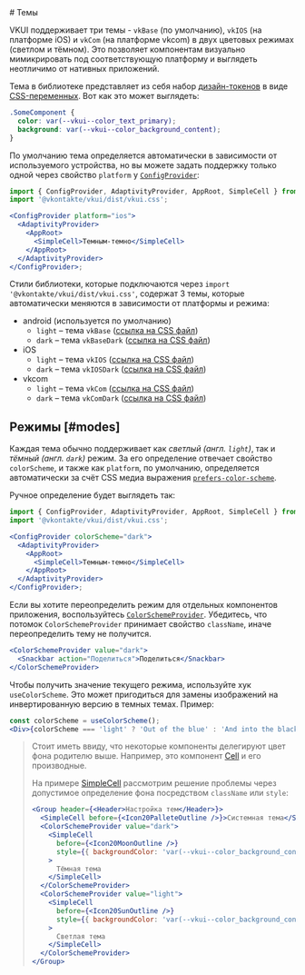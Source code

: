 <Overview>
# Темы

VKUI поддерживает три темы - `vkBase` (по умолчанию), `vkIOS` (на платформе iOS) и `vkCom` (на платформе vkcom)
в двух цветовых режимах (светлом и тёмном).
Это позволяет компонентам визуально мимикрировать под соответствующую платформу и выглядеть неотличимо от нативных приложений.

</Overview>

Тема в библиотеке представляет из себя набор [дизайн-токенов](https://foundation.mozilla.org/en/docs/design/websites/design-tokens/)
в виде [CSS-переменных](https://developer.mozilla.org/en-US/docs/Web/CSS/--*).
Вот как это может выглядеть:

```css
.SomeComponent {
  color: var(--vkui--color_text_primary);
  background: var(--vkui--color_background_content);
}
```

По умолчанию тема определяется автоматически в зависимости от используемого устройства, но вы можете
задать поддержку только одной через свойство `platform` у [`ConfigProvider`](/docs/components/config-provider):

```jsx
import { ConfigProvider, AdaptivityProvider, AppRoot, SimpleCell } from '@vkontakte/vkui';
import '@vkontakte/vkui/dist/vkui.css';

<ConfigProvider platform="ios">
  <AdaptivityProvider>
    <AppRoot>
      <SimpleCell>Темным-темно</SimpleCell>
    </AppRoot>
  </AdaptivityProvider>
</ConfigProvider>;
```

Стили библиотеки, которые подключаются через `import '@vkontakte/vkui/dist/vkui.css'`,
содержат 3 темы, которые автоматически меняются в зависимости от платформы и режима:

- android (используется по умолчанию)
  - `light` – тема `vkBase` ([ссылка на CSS файл](https://unpkg.com/@vkontakte/vkui-tokens@4/themes/vkBase/cssVars/declarations/onlyVariablesLocal.css))
  - `dark` – тема `vkBaseDark` ([ссылка на CSS файл](https://unpkg.com/@vkontakte/vkui-tokens@4/themes/vkBaseDark/cssVars/declarations/onlyVariablesLocal.css))
- iOS
  - `light` – тема `vkIOS` ([ссылка на CSS файл](https://unpkg.com/@vkontakte/vkui-tokens@4/themes/vkIOS/cssVars/declarations/onlyVariablesLocal.css))
  - `dark` – тема `vkIOSDark` ([ссылка на CSS файл](https://unpkg.com/@vkontakte/vkui-tokens@4/themes/vkIOSDark/cssVars/declarations/onlyVariablesLocal.css))
- vkcom
  - `light` – тема `vkCom` ([ссылка на CSS файл](https://unpkg.com/@vkontakte/vkui-tokens@4/themes/vkCom/cssVars/declarations/onlyVariablesLocal.css))
  - `dark` – тема `vkComDark` ([ссылка на CSS файл](https://unpkg.com/@vkontakte/vkui-tokens@4/themes/vkComDark/cssVars/declarations/onlyVariablesLocal.css))

## Режимы [#modes]

Каждая тема обычно поддерживает как <i>светлый (англ. `light`)</i>, так и <i>тёмный (англ. `dark`)</i> режим.
За его определение отвечает свойство `colorScheme`, и также как `platform`, по умолчанию, определяется
автоматически за счёт CSS медиа выражения [`prefers-color-scheme`](https://developer.mozilla.org/en-US/docs/Web/CSS/@media/prefers-color-scheme).

Ручное определение будет выглядеть так:

```jsx {4}
import { ConfigProvider, AdaptivityProvider, AppRoot, SimpleCell } from '@vkontakte/vkui';
import '@vkontakte/vkui/dist/vkui.css';

<ConfigProvider colorScheme="dark">
  <AdaptivityProvider>
    <AppRoot>
      <SimpleCell>Темным-темно</SimpleCell>
    </AppRoot>
  </AdaptivityProvider>
</ConfigProvider>;
```

Если вы хотите переопределить режим для отдельных компонентов приложения, воспользуйтесь
[`ColorSchemeProvider`](/docs/components/color-scheme-provider). Убедитесь, что потомок `ColorSchemeProvider`
принимает свойство `className`, иначе переопределить тему не получится.

```jsx
<ColorSchemeProvider value="dark">
  <Snackbar action="Поделиться">Поделиться</Snackbar>
</ColorSchemeProvider>
```

Чтобы получить значение текущего режима, используйте хук `useColorScheme`.
Это может пригодиться для замены изображений на инвертированную версию в темных темах. Пример:

```jsx
const colorScheme = useColorScheme();
<Div>{colorScheme === 'light' ? 'Out of the blue' : 'And into the black'}</Div>;
```

> Стоит иметь ввиду, что некоторые компоненты делегируют цвет фона родителю выше.
> Например, это компонент [Cell](#/Cell) и его производные.
>
> На примере [SimpleCell](#/SimpleCell) рассмотрим решение проблемы через допустимое определение
> фона посредством `className` или `style`:
>
> ```jsx
> <Group header={<Header>Настройка тем</Header>}>
>   <SimpleCell before={<Icon20PalleteOutline />}>Системная тема</SimpleCell>
>   <ColorSchemeProvider value="dark">
>     <SimpleCell
>       before={<Icon20MoonOutline />}
>       style={{ backgroundColor: 'var(--vkui--color_background_content)' }}
>     >
>       Тёмная тема
>     </SimpleCell>
>   </ColorSchemeProvider>
>   <ColorSchemeProvider value="light">
>     <SimpleCell
>       before={<Icon20SunOutline />}
>       style={{ backgroundColor: 'var(--vkui--color_background_content)' }}
>     >
>       Светлая тема
>     </SimpleCell>
>   </ColorSchemeProvider>
> </Group>
> ```
